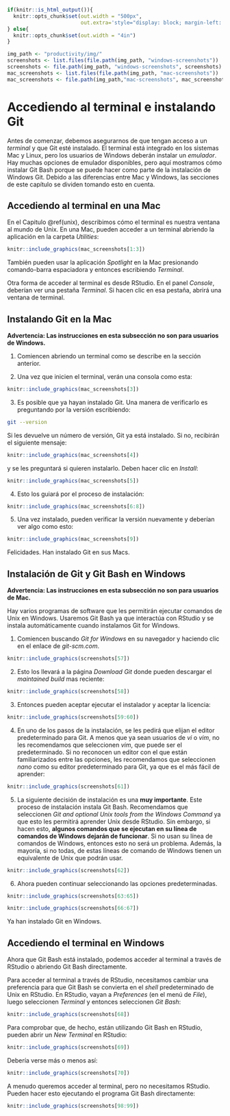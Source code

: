 ```r
if(knitr::is_html_output()){
  knitr::opts_chunk$set(out.width = "500px",
                        out.extra='style="display: block; margin-left: auto; margin-right: auto; background-color: #000; padding:3px;"')
} else{
  knitr::opts_chunk$set(out.width = "4in")
}

img_path <- "productivity/img/"
screenshots <- list.files(file.path(img_path, "windows-screenshots"))
screenshots <- file.path(img_path, "windows-screenshots", screenshots)
mac_screenshots <- list.files(file.path(img_path, "mac-screenshots"))
mac_screenshots <- file.path(img_path,"mac-screenshots", mac_screenshots)
```


# Accediendo al terminal e instalando Git

Antes de comenzar, debemos asegurarnos de que tengan acceso a un _terminal_ y que Git esté instalado. El terminal está integrado en los sistemas Mac y Linux, pero los usuarios de Windows deberán instalar un _emulador_. Hay muchas opciones de emulador disponibles, pero aquí mostramos cómo instalar Git Bash porque se puede hacer como parte de la instalación de Windows Git. Debido a las diferencias entre Mac y Windows, las secciones de este capítulo se dividen tomando esto en cuenta.

## Accediendo al terminal en una Mac {#terminal-on-mac}

En el Capitulo \@ref(unix), describimos cómo el terminal es nuestra ventana al mundo de Unix. En una Mac, pueden acceder a un terminal abriendo la aplicación en la carpeta _Utilities_:

```r
knitr::include_graphics(mac_screenshots[1:3])
```

También pueden usar la aplicación _Spotlight_ en la Mac presionando comando-barra espaciadora y entonces escribiendo _Terminal_.

Otra forma de acceder al terminal es desde RStudio. En el panel _Console_, deberían ver una pestaña _Terminal_. Si hacen clic en esa pestaña, abrirá una ventana de terminal.

## Instalando Git en la Mac

**Advertencia: Las instrucciones en esta subsección no son para usuarios de Windows.**

1. Comiencen abriendo un terminal como se describe en la sección anterior.

2. Una vez que inicien el terminal, verán una consola como esta:

```r
knitr::include_graphics(mac_screenshots[3])
```

3. Es posible que ya hayan instalado Git. Una manera de verificarlo es preguntando por la versión escribiendo:

```bash
git --version
```

Si les devuelve un número de versión, Git ya está instalado. Si no, recibirán el siguiente mensaje:

```r
knitr::include_graphics(mac_screenshots[4])
```

y se les preguntará si quieren instalarlo. Deben hacer clic en _Install_:

```r
knitr::include_graphics(mac_screenshots[5])
```

4. Esto los guiará por el proceso de instalación:

```r
knitr::include_graphics(mac_screenshots[6:8])
```

5. Una vez instalado, pueden verificar la versión nuevamente y deberían ver algo como esto:

```r
knitr::include_graphics(mac_screenshots[9])
```

Felicidades. Han instalado Git en sus Macs.


## Instalación de Git y Git Bash en Windows

**Advertencia: Las instrucciones en esta subsección no son para usuarios de Mac.**

Hay varios programas de software que les permitirán ejecutar comandos de Unix en Windows. Usaremos Git Bash ya que interactúa con RStudio y se instala automáticamente cuando instalamos Git for Windows.

1. Comiencen buscando _Git for Windows_ en su navegador y haciendo clic en el enlace de _git-scm.com_.

```r
knitr::include_graphics(screenshots[57])
```

2. Esto los llevará a la página _Download Git_ donde pueden descargar el _maintained build_ mas reciente:

```r
knitr::include_graphics(screenshots[58])
```

3. Entonces pueden aceptar ejecutar el instalador y aceptar la licencia:

```r
knitr::include_graphics(screenshots[59:60])
```

4. En uno de los pasos de la instalación, se les pedirá que elijan el editor predeterminado para Git. A menos que ya sean usuarios de _vi_ o _vim_, no les recomendamos que seleccionen _vim_, que puede ser el predeterminado. Si no reconocen un editor con el que están familiarizados entre las opciones, les recomendamos que seleccionen _nano_ como su editor predeterminado para Git, ya que es el más fácil de aprender:

```r
knitr::include_graphics(screenshots[61])
```

5. La siguiente decisión de instalación es una **muy importante**. Este proceso de instalación instala Git Bash. Recomendamos que seleccionen _Git and optional Unix tools from the Windows Command_ ya que esto les permitirá aprender Unix desde RStudio. Sin embargo, si hacen esto, **algunos comandos que se ejecutan en su línea de comandos de Windows dejarán de funcionar**. Si no usan su línea de comandos de Windows, entonces esto no será un problema. Además, la mayoría, si no todas, de estas líneas de comando de Windows tienen un equivalente de Unix que podrán usar.

```r
knitr::include_graphics(screenshots[62])
```

6. Ahora pueden continuar seleccionando las opciones predeterminadas.

```r
knitr::include_graphics(screenshots[63:65])
```

```r
knitr::include_graphics(screenshots[66:67])
```

Ya han instalado Git en Windows.

## Accediendo el terminal en Windows {#terminal-on-windows}

Ahora que Git Bash está instalado, podemos acceder al terminal a través de RStudio o abriendo Git Bash directamente.

Para acceder al terminal a través de RStudio, necesitamos cambiar una preferencia para que Git Bash se convierta en el _shell_ predeterminado de Unix en RStudio. En RStudio, vayan a _Preferences_ (en el menú de _File_), luego seleccionen _Terminal_ y entonces seleccionen _Git Bash_:

```r
knitr::include_graphics(screenshots[68])
```

Para comprobar que, de hecho, están utilizando Git Bash en RStudio, pueden abrir un _New Terminal_ en RStudio:

```r
knitr::include_graphics(screenshots[69])
```

Debería verse más o menos así:

```r
knitr::include_graphics(screenshots[70])
```

A menudo queremos acceder al terminal, pero no necesitamos RStudio. Pueden hacer esto ejecutando el programa Git Bash directamente:

```r
knitr::include_graphics(screenshots[98:99])
```
